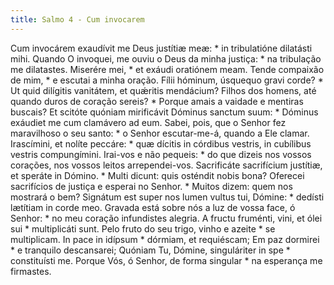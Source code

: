 ```yaml
---
title: Salmo 4 - Cum invocarem
---
```


<div class="grid grid-cols-2 gap-5">
  <span class="text-justify">
    Cum invocárem exaudívit me Deus justítiæ meæ: * in tribulatióne dilatásti
    mihi.
  </span>
  <span class="text-justify">
    Quando O invoquei, me ouviu o Deus da minha justiça: * na tribulação me
    dilatastes.
  </span>
  <span class="text-justify">Miserére mei, * et exáudi oratiónem meam.</span>
  <span class="text-justify">
    Tende compaixão de mim, * e escutai a minha oração.
  </span>
  <span class="text-justify">
    Fílii hóminum, úsquequo gravi corde? * Ut quid dilígitis vanitátem, et
    quǽritis mendácium?
  </span>
  <span class="text-justify">
    Filhos dos homens, até quando duros de coração sereis? * Porque amais a
    vaidade e mentiras buscais?
  </span>
  <span class="text-justify">
    Et scitóte quóniam mirificávit Dóminus sanctum suum: * Dóminus exáudiet me
    cum clamávero ad eum.
  </span>
  <span class="text-justify">
    Sabei, pois, que o Senhor fez maravilhoso o seu santo: * o Senhor
    escutar-me-á, quando a Ele clamar.
  </span>
  <span class="text-justify">
    Irascímini, et nolíte peccáre: * quæ dícitis in córdibus vestris, in
    cubílibus vestris compungímini.
  </span>
  <span class="text-justify">
    Irai-vos e não pequeis: * do que dizeis nos vossos corações, nos vossos
    leitos arrependei-vos.
  </span>
  <span class="text-justify">
    Sacrificáte sacrifícium justítiæ, et speráte in Dómino. * Multi dicunt: quis
    osténdit nobis bona?
  </span>
  <span class="text-justify">
    Oferecei sacrifícios de justiça e esperai no Senhor. * Muitos dizem: quem
    nos mostrará o bem?
  </span>
  <span class="text-justify">
    Signátum est super nos lumen vultus tui, Dómine: * dedísti lætítiam in corde
    meo.
  </span>
  <span class="text-justify">
    Gravada está sobre nós a luz de vossa face, ó Senhor: * no meu coração
    infundistes alegria.
  </span>
  <span class="text-justify">
    A fructu fruménti, vini, et ólei sui * multiplicáti sunt.
  </span>
  <span class="text-justify">
    Pelo fruto do seu trigo, vinho e azeite * se multiplicam.
  </span>
  <span class="text-justify">In pace in idípsum * dórmiam, et requiéscam;</span>
  <span class="text-justify">Em paz dormirei * e tranquilo descansarei;</span>
  <span class="text-justify">
    Quóniam Tu, Dómine, singuláriter in spe * constituísti me.
  </span>
  <span class="text-justify">
    Porque Vós, ó Senhor, de forma singular * na esperança me firmastes.
  </span>
</div>
